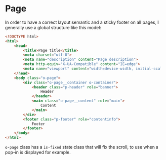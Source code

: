<Meta title="Objects/Page" />

# Page

In order to have a correct layout semantic and a sticky footer on all pages, I generally use a global structure like this model:

```html
<!DOCTYPE html>
<html>
    <head>
        <title>Page title</title>
        <meta charset="utf-8">
        <meta name="description" content="Page description">
        <meta http-equiv="X-UA-Compatible" content="IE=edge">
        <meta name="viewport" content="width=device-width, initial-scale=1">
    </head>
    <body class="o-page">
        <div class="o-page__container o-container">
            <header class="p-header" role="banner">
                Header
            </header>
            <main class="o-page__content" role="main">
                Content
            </main>
        </div>
        <footer class="p-footer" role="contentinfo">
            Footer
        </footer>
    </body>
</html>
```

`o-page` class has a `is-fixed` state class that will fix the scroll, to use when a pop-in is displayed for example.
